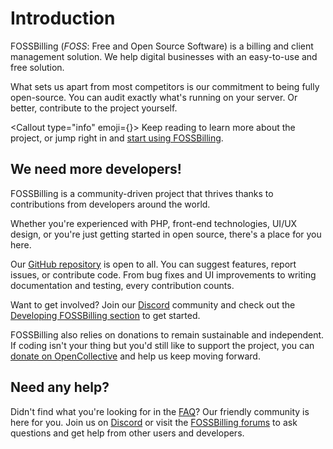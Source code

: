 
# Introduction

FOSSBilling (*FOSS*: Free and Open Source Software) is a billing and client management solution. We help digital businesses with an easy-to-use and free solution. 

What sets us apart from most competitors is our commitment to being fully open-source. You can audit exactly what's running on your server. Or better, contribute to the project yourself.

<Callout type="info" emoji={<FontAwesomeIcon icon={faScrewdriverWrench} />}>
    Keep reading to learn more about the project, or jump right in and [start using FOSSBilling](/docs/getting-started).
</Callout>

## We need more developers!
FOSSBilling is a community-driven project that thrives thanks to contributions from developers around the world.

Whether you're experienced with PHP, front-end technologies, UI/UX design, or you're just getting started in open source, there's a place for you here.

Our [GitHub repository](https://github.com/FOSSBilling/FOSSBilling) is open to all. You can suggest features, report issues, or contribute code. From bug fixes and UI improvements to writing documentation and testing, every contribution counts.

Want to get involved? Join our [Discord](/discord) community and check out the [Developing FOSSBilling section](/docs/developing-fossbilling) to get started.

FOSSBilling also relies on donations to remain sustainable and independent. If coding isn't your thing but you'd still like to support the project, you can [donate on OpenCollective](https://opencollective.com/fossbilling) and help us keep moving forward.

## Need any help?
Didn't find what you're looking for in the [FAQ](/docs/faq)? Our friendly community is here for you. Join us on [Discord](/discord) or visit the [FOSSBilling forums](https://forum.fossbilling.org) to ask questions and get help from other users and developers.